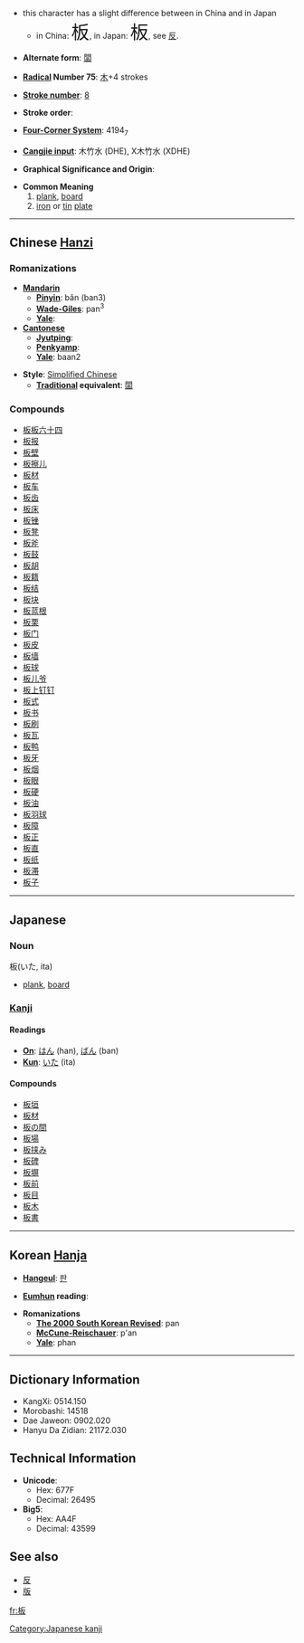 *this character has a slight difference between in China and in Japan
**in China: <font size="6"><font lang="zh">板</font></font>, in Japan: <font size="6"><font lang="ja">板</font></font>, see [[反]].

* '''Alternate form''': [[闆]]

* '''[[Wiktionary:Chinese radical index| Radical]] Number 75''': [[Wiktionary:Chinese radical index 木|木]]+4 strokes

* '''[[Wiktionary:Chinese total strokes index|Stroke number]]''': [[Wiktionary:Chinese total strokes index 8|8]]

* '''Stroke order''': 

* '''[[Wiktionary:Chinese four corner index|Four-Corner System]]''': 4194<sub>7</sub>

* '''[[Wiktionary:Chinese Cangjie index|Cangjie input]]''': 木竹水 (DHE), X木竹水 (XDHE)

* '''Graphical Significance and Origin''': 

* '''Common Meaning'''
*# [[plank]], [[board]]
*# [[iron]] or [[tin]] [[plate]]

----

== Chinese [[Hanzi]] ==

===Romanizations===
* '''[[Mandarin]]'''
** '''[[Pinyin]]''': bǎn (ban3)
** '''[[Wade-Giles]]''': pan<sup>3</sup>
** '''[[Yale]]''': 
* '''[[Cantonese]]'''
** '''[[Jyutping]]''':
** '''[[Penkyamp]]''': 
** '''[[Yale]]''': baan2

* '''Style''': [[Simplified Chinese]] 
** '''[[Traditional Chinese|Traditional]] equivalent''': [[闆]]

===Compounds===
*[[板板六十四]]
*[[板报]]
*[[板壁]]
*[[板擦儿]]
*[[板材]]
*[[板车]]
*[[板齿]]
*[[板床]]
*[[板锉]]
*[[板凳]]
*[[板斧]]
*[[板鼓]]
*[[板胡]]
*[[板籍]]
*[[板结]]
*[[板块]]
*[[板蓝根]]
*[[板栗]]
*[[板门]]
*[[板皮]]
*[[板墙]]
*[[板球]]
*[[板儿爷]]
*[[板上钉钉]]
*[[板式]]
*[[板书]]
*[[板刷]]
*[[板瓦]]
*[[板鸭]]
*[[板牙]]
*[[板烟]]
*[[板眼]]
*[[板硬]]
*[[板油]]
*[[板羽球]]
*[[板障]]
*[[板正]]
*[[板直]]
*[[板纸]]
*[[板滞]]
*[[板子]]


----

== Japanese ==

===Noun===
板(いた, ita)
* [[plank]], [[board]]

===[[Kanji]]===

====Readings====
* '''[[On]]''': [[はん]] (han), [[ばん]] (ban)
* '''[[Kun]]''': [[いた]] (ita)

====Compounds====
*[[板垣]]
*[[板材]]
*[[板の間]]
*[[板場]]
*[[板挟み]]
*[[板碑]]
*[[板塀]]
*[[板前]]
*[[板目]]
*[[板木]]
*[[板書]]


----

== Korean [[Hanja]] ==

* '''[[Hangeul]]''': [[판]]

* '''[[Eumhun]] reading''': 

* '''Romanizations'''
** '''[[The 2000 South Korean Revised Romanization|The 2000 South Korean Revised]]''': pan
** '''[[McCune-Reischauer]]''': p'an
** '''[[Yale]]''': phan

----

== Dictionary Information ==

* KangXi: 0514.150
* Morobashi: 14518
* Dae Jaweon: 0902.020
* Hanyu Da Zidian: 21172.030

== Technical Information ==

* '''Unicode''':
** Hex: 677F
** Decimal: 26495
* '''Big5''':
** Hex: AA4F
** Decimal: 43599

==See also==
*[[反]]
*[[版]]

[[Category:Japanese kanji]]

[[fr:板]]